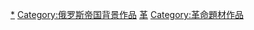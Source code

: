 [[Category:俄羅斯革命|*]]
[[Category:俄罗斯帝国背景作品|Category:俄罗斯帝国背景作品]]
[[Category:蘇聯背景作品|革]]
[[Category:革命題材作品|Category:革命題材作品]]